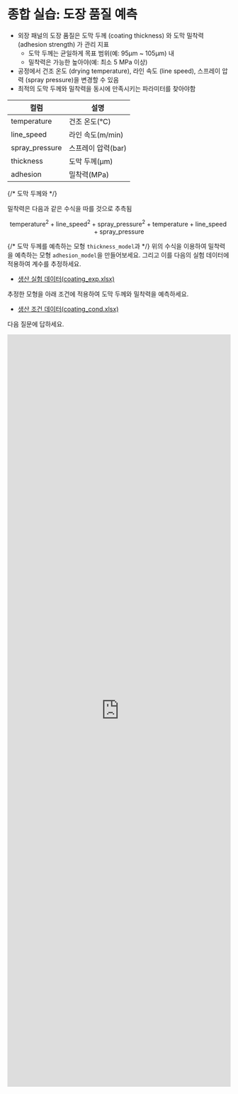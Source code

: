 # 종합 실습: 도장 품질 예측

- 외장 패널의 도장 품질은 도막 두께 (coating thickness) 와 도막 밀착력 (adhesion strength) 가 관리 지표
    - 도막 두께는 균일하게 목표 범위(예: 95µm ~ 105µm) 내
    - 밀착력은 가능한 높아야(예: 최소 5 MPa 이상)
- 공정에서 건조 온도 (drying temperature), 라인 속도 (line speed), 스프레이 압력 (spray pressure)을 변경할 수 있음
- 최적의 도막 두께와 밀착력을 동시에 만족시키는 파라미터를 찾아야함

|컬럼|설명|
|---|---|
|temperature|건조 온도(°C)|
|line_speed|라인 속도(m/min)|
|spray_pressure|스프레이 압력(bar)|
|thickness|도막 두께(µm)|
|adhesion|밀착력(MPa)|

{/* 도막 두께와  */}

밀착력은 다음과 같은 수식을 따를 것으로 추측됨

$$
\text{temperature}^2 + \text{line\_speed}^2 + \text{spray\_pressure}^2 + \text{temperature} + \text{line\_speed} + \text{spray\_pressure}
$$

{/* 도막 두께를 예측하는 모형 `thickness_model`과  */}
위의 수식을 이용하여 밀착력을 예측하는 모형 `adhesion_model`을 만들어보세요. 그리고 이를 다음의 실험 데이터에 적용하여 계수를 추정하세요.

- [생산 실험 데이터(coating_exp.xlsx)](https://github.com/euphoris/datasets/raw/refs/heads/master/coating_exp.xlsx)

추정한 모형을 아래 조건에 적용하여 도막 두께와 밀착력을 예측하세요.

- [생산 조건 데이터(coating_cond.xlsx)](https://github.com/euphoris/datasets/raw/refs/heads/master/coating_cond.xlsx)

다음 질문에 답하세요.

<iframe src="https://tally.so/embed/3qz0l9?alignLeft=1&hideTitle=1&transparentBackground=1&dynamicHeight=1" loading="lazy" width="100%" height="1700" frameborder="0" marginheight="0" marginwidth="0" title="[통계] day 2 종합 실습"></iframe>